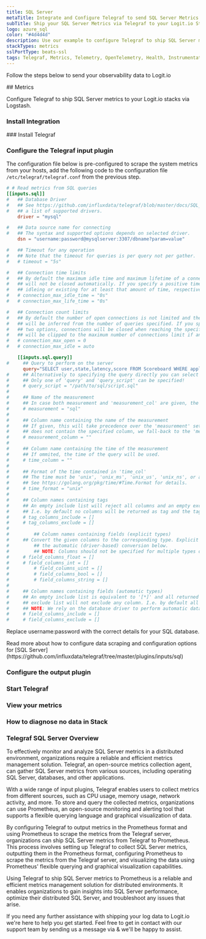 ```yaml
---
title: SQL Server
metaTitle: Integrate and Configure Telegraf to send SQL Server Metrics
subTitle: Ship your SQL Server Metrics via Telegraf to your Logit.io Stack
logo: azure_sql
color: "#4d4d4d"
description: Use our example to configure Telegraf to ship SQL Server metrics to your Logit.io stacks. Configure Telegraf to send SQL Server metrics to Logstash or Elastic.
stackTypes: metrics
sslPortType: beats-ssl
tags: Telegraf, Metrics, Telemetry, OpenTelemetry, Health, Instrumentation, SQL Server, Database, Monitoring, Sql
---
```


Follow the steps below to send your observability data to Logit.io

<Steps>
  ## Metrics

  Configure Telegraf to ship SQL Server metrics to your Logit.io stacks via Logstash.
  
  ### Install Integration
  <InstallIntegration/>
  ### Install Telegraf

  <InstallTelegraf />

  ### Configure the Telegraf input plugin

  The configuration file below is pre-configured to scrape the system metrics from your hosts, add the following code to the configuration file `/etc/telegraf/telegraf.conf` from the previous step.

  ```toml copy
  # # Read metrics from SQL queries
  [[inputs.sql]]
  #   ## Database Driver
  #   ## See https://github.com/influxdata/telegraf/blob/master/docs/SQL_DRIVERS_INPUT.md for
  #   ## a list of supported drivers.
      driver = "mysql"
  
  #   ## Data source name for connecting
  #   ## The syntax and supported options depends on selected driver.
      dsn = "username:password@mysqlserver:3307/dbname?param=value"
  
  #   ## Timeout for any operation
  #   ## Note that the timeout for queries is per query not per gather.
  #   # timeout = "5s"
  
  #   ## Connection time limits
  #   ## By default the maximum idle time and maximum lifetime of a connection is unlimited, i.e. the connections
  #   ## will not be closed automatically. If you specify a positive time, the connections will be closed after
  #   ## idleing or existing for at least that amount of time, respectively.
  #   # connection_max_idle_time = "0s"
  #   # connection_max_life_time = "0s"
  
  #   ## Connection count limits
  #   ## By default the number of open connections is not limited and the number of maximum idle connections
  #   ## will be inferred from the number of queries specified. If you specify a positive number for any of the
  #   ## two options, connections will be closed when reaching the specified limit. The number of idle connections
  #   ## will be clipped to the maximum number of connections limit if any.
  #   # connection_max_open = 0
  #   # connection_max_idle = auto
  
      [[inputs.sql.query]]
  #     ## Query to perform on the server
        query="SELECT user,state,latency,score FROM Scoreboard WHERE application > 0"
  #     ## Alternatively to specifying the query directly you can select a file here containing the SQL query.
  #     ## Only one of 'query' and 'query_script' can be specified!
  #     # query_script = "/path/to/sql/script.sql"
  #
  #     ## Name of the measurement
  #     ## In case both measurement and 'measurement_col' are given, the latter takes precedence.
  #     # measurement = "sql"
  #
  #     ## Column name containing the name of the measurement
  #     ## If given, this will take precedence over the 'measurement' setting. In case a query result
  #     ## does not contain the specified column, we fall-back to the 'measurement' setting.
  #     # measurement_column = ""
  #
  #     ## Column name containing the time of the measurement
  #     ## If ommited, the time of the query will be used.
  #     # time_column = ""
  #
  #     ## Format of the time contained in 'time_col'
  #     ## The time must be 'unix', 'unix_ms', 'unix_us', 'unix_ns', or a golang time format.
  #     ## See https://golang.org/pkg/time/#Time.Format for details.
  #     # time_format = "unix"
  #
  #     ## Column names containing tags
  #     ## An empty include list will reject all columns and an empty exclude list will not exclude any column.
  #     ## I.e. by default no columns will be returned as tag and the tags are empty.
  #     # tag_columns_include = []
  #     # tag_columns_exclude = []
  #
  # 		## Column names containing fields (explicit types)
  #     ## Convert the given columns to the corresponding type. Explicit type conversions take precedence over
  # 		## the automatic (driver-based) conversion below.
  # 		## NOTE: Columns should not be specified for multiple types or the resulting type is undefined.
  #     # field_columns_float = []
  #     # field_columns_int = []
  # 		# field_columns_uint = []
  # 		# field_columns_bool = []
  # 		# field_columns_string = []
  #
  #     ## Column names containing fields (automatic types)
  #     ## An empty include list is equivalent to '[*]' and all returned columns will be accepted. An empty
  #     ## exclude list will not exclude any column. I.e. by default all columns will be returned as fields.
  #     ## NOTE: We rely on the database driver to perform automatic datatype conversion.
  #     # field_columns_include = []
  #     # field_columns_exclude = []
  ```

  Replace username:password with the correct details for your SQL database.

  <Callout type="info">
    Read more about how to configure data scraping and configuration options for [SQL Server](https://github.com/influxdata/telegraf/tree/master/plugins/inputs/sql)
  </Callout>

  ### Configure the output plugin

  <TelegrafOutputPlugin />

  ### Start Telegraf

  <StartTelegraf />

  ### View your metrics
  <LaunchStack source="SQL_Server_Metrics_via_Telegraf" utmMedium="metrics" utmCampaign="telegraf-SQLServer-metrics" />

  ### How to diagnose no data in Stack

  <DiagnoseNoData />

</Steps>

### Telegraf SQL Server Overview

To effectively monitor and analyze SQL Server metrics in a distributed environment, organizations require a 
reliable and efficient metrics management solution. Telegraf, an open-source metrics collection agent, 
can gather SQL Server metrics from various sources, including operating SQL Server, databases, and other applications.

With a wide range of input plugins, Telegraf enables users to collect metrics from different sources, 
such as CPU usage, memory usage, network activity, and more. To store and query the collected metrics, 
organizations can use Prometheus, an open-source monitoring and alerting tool that supports a flexible 
querying language and graphical visualization of data.

By configuring Telegraf to output metrics in the Prometheus format and using Prometheus to scrape the 
metrics from the Telegraf server, organizations can ship SQL Server metrics from Telegraf to Prometheus. 
This process involves setting up Telegraf to collect SQL Server metrics, outputting them in the Prometheus format, 
configuring Prometheus to scrape the metrics from the Telegraf server, and visualizing the data 
using Prometheus' flexible querying and graphical visualization capabilities.

Using Telegraf to ship SQL Server metrics to Prometheus is a reliable and efficient metrics management 
solution for distributed environments. It enables organizations to gain insights into SQL Server performance, 
optimize their distributed SQL Server, and troubleshoot any issues that arise.

If you need any further assistance with shipping your log data to Logit.io we're here to help you get started. 
Feel free to get in contact with our support team by sending us a message via <IntercomButton text="live chat" /> 
& we'll be happy to assist.
